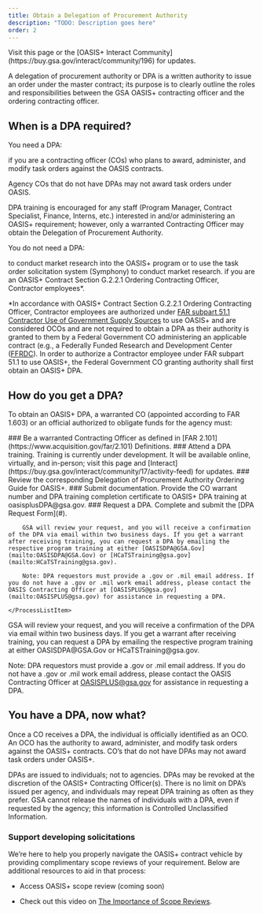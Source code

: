 ```yaml
---
title: Obtain a Delegation of Procurement Authority
description: "TODO: Description goes here"
order: 2
---
```



<Alert heading="Training is currently under development.">
  Visit this page or the [OASIS+ Interact Community](https://buy.gsa.gov/interact/community/196) for updates.
</Alert>

A delegation of procurement authority or DPA is a written authority to issue an order under the master contract; its purpose is to clearly outline the roles and responsibilities between the GSA OASIS+ contracting officer and the ordering contracting officer.

## When is a DPA required?

You need a DPA:

<IconList>
  <CheckListItem icon="check_circle" color="text-green">
    if you are a contracting officer (COs) who plans to award, administer, and
    modify task orders against the OASIS contracts.
  </CheckListItem>
</IconList>

Agency COs that do not have DPAs may not award task orders under OASIS.

DPA training is encouraged for any staff (Program Manager, Contract Specialist, Finance, Interns, etc.) interested in and/or administering an OASIS+ requirement; however, only a warranted Contracting Officer may obtain the Delegation of Procurement Authority.

You do not need a DPA:

<IconList>
  <CheckListItem icon="cancel" color="text-red">
    to conduct market research into the OASIS+ program or to use the task order
    solicitation system (Symphony) to conduct market research.
  </CheckListItem>
  <CheckListItem icon="cancel" color="text-red">
    if you are an OASIS+ Contract Section G.2.2.1 Ordering Contracting Officer,
    Contractor employees*.
  </CheckListItem>
</IconList>

*In accordance with OASIS+ Contract Section G.2.2.1 Ordering Contracting Officer, Contractor employees are authorized under [FAR subpart 51.1 Contractor Use of Government Supply Sources](https://www.acquisition.gov/far/subpart-51.1) to use OASIS+ and are considered OCOs and are not required to obtain a DPA as their authority is granted to them by a Federal Government CO administering an applicable contract (e.g., a Federally Funded Research and Development Center ([FFRDC](https://www.nsf.gov/statistics/ffrdclist/)). In order to authorize a Contractor employee under FAR subpart 51.1 to use OASIS+, the Federal Government CO granting authority shall first obtain an OASIS+ DPA.
## How do you get a DPA?
To obtain an OASIS+ DPA, a warranted CO (appointed according to FAR 1.603) or an official authorized to obligate funds for the agency must:

<ProcessList>
    <ProcessListItem>
        ### Be a warranted Contracting Officer as defined in [FAR 2.101](https://www.acquisition.gov/far/2.101) Definitions.
    </ProcessListItem>
    <ProcessListItem>
        ### Attend a DPA training.
        Training is currently under development. It will be available online, virtually, and in-person; visit this page and [Interact](https://buy.gsa.gov/interact/community/17/activity-feed) for updates.
    </ProcessListItem>
    <ProcessListItem>
        ### Review the corresponding Delegation of Procurement Authority Ordering Guide for OASIS+.
    </ProcessListItem>
    <ProcessListItem>
        ### Submit documentation.
        Provide the CO warrant number and DPA training completion certificate to OASIS+ DPA training at oasisplusDPA@gsa.gov.
    </ProcessListItem>
     <ProcessListItem>
        ### Request a DPA.
        Complete and submit the [DPA Request Form](#).

        GSA will review your request, and you will receive a confirmation of the DPA via email within two business days. If you get a warrant after receiving training, you can request a DPA by emailing the respective program training at either [OASISDPA@GSA.Gov](mailto:OASISDPA@GSA.Gov) or [HCaTSTraining@gsa.gov](mailto:HCaTSTraining@gsa.gov).

        Note: DPA requestors must provide a .gov or .mil email address. If you do not have a .gov or .mil work email address, please contact the OASIS Contracting Officer at [OASISPLUS@gsa.gov](mailto:OASISPLUS@gsa.gov) for assistance in requesting a DPA.

    </ProcessListItem>
</ProcessList>
GSA will review your request, and you will receive a confirmation of the DPA via email within two business days. If you get a warrant after receiving training, you can request a DPA by emailing the respective program training at either OASISDPA@GSA.Gov or HCaTSTraining@gsa.gov.

Note: DPA requestors must provide a .gov or .mil email address. If you do not have a .gov or .mil work email address, please contact the OASIS Contracting Officer at OASISPLUS@gsa.gov for assistance in requesting a DPA.

## You have a DPA, now what?
Once a CO receives a DPA, the individual is officially identified as an OCO. An OCO has the authority to award, administer, and modify task orders against the OASIS+ contracts. CO’s that do not have DPAs may not award task orders under OASIS+.

DPAs are issued to individuals; not to agencies. DPAs may be revoked at the discretion of the OASIS+ Contracting Officer(s). There is no limit on DPA’s issued per agency, and individuals may repeat DPA training as often as they prefer. GSA cannot release the names of individuals with a DPA, even if requested by the agency; this information is Controlled Unclassified Information. 

### Support developing solicitations

We’re here to help you properly navigate the OASIS+ contract vehicle by providing complimentary scope reviews of your requirement. Below are additional resources to aid in that process:

- Access OASIS+ scope review (coming soon)

- Check out this video on [The Importance of Scope Reviews](https://www.youtube.com/watch?v=HU1qJNtdi3Y).